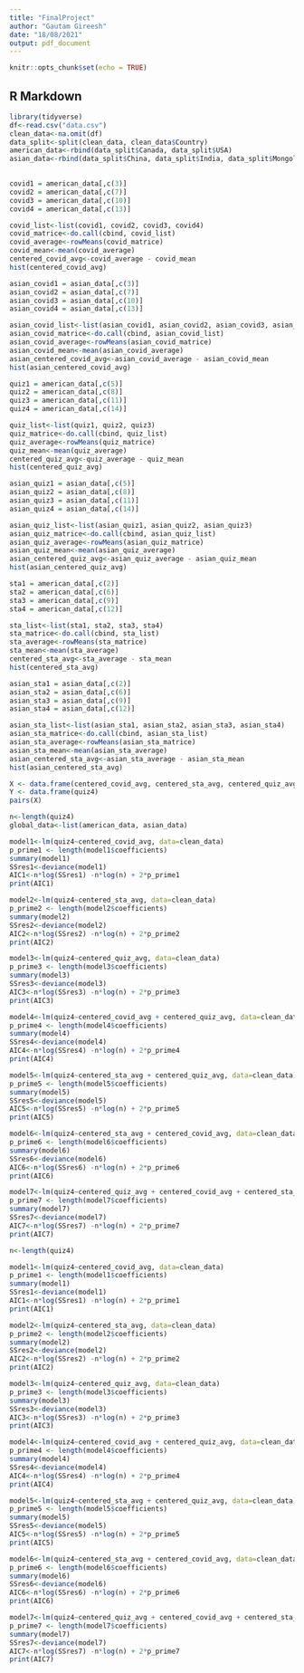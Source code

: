 ---
title: "FinalProject"
author: "Gautam Gireesh"
date: "18/08/2021"
output: pdf_document
---

```{r setup, include=FALSE}
knitr::opts_chunk$set(echo = TRUE)
```

## R Markdown

```{r}
library(tidyverse)
df<-read.csv("data.csv")
clean_data<-na.omit(df)
data_split<-split(clean_data, clean_data$Country)
american_data<-rbind(data_split$Canada, data_split$USA)
asian_data<-rbind(data_split$China, data_split$India, data_split$Mongolia, data_split$Pakistan, data_split$Singapore, data_split$`South Korea`, data_split$Taiwan, data_split$UAE)
		
```

```{r covid hours[AMERICAN]}
covid1 = american_data[,c(3)]
covid2 = american_data[,c(7)]
covid3 = american_data[,c(10)]
covid4 = american_data[,c(13)]

covid_list<-list(covid1, covid2, covid3, covid4)
covid_matrice<-do.call(cbind, covid_list)
covid_average<-rowMeans(covid_matrice)
covid_mean<-mean(covid_average)
centered_covid_avg<-covid_average - covid_mean
hist(centered_covid_avg)
```

```{r covid hours[ASIAN]}
asian_covid1 = asian_data[,c(3)]
asian_covid2 = asian_data[,c(7)]
asian_covid3 = asian_data[,c(10)]
asian_covid4 = asian_data[,c(13)]

asian_covid_list<-list(asian_covid1, asian_covid2, asian_covid3, asian_covid4)
asian_covid_matrice<-do.call(cbind, asian_covid_list)
asian_covid_average<-rowMeans(asian_covid_matrice)
asian_covid_mean<-mean(asian_covid_average)
asian_centered_covid_avg<-asian_covid_average - asian_covid_mean
hist(asian_centered_covid_avg)
```

```{r quiz score[AMERICAN]}
quiz1 = american_data[,c(5)]
quiz2 = american_data[,c(8)]
quiz3 = american_data[,c(11)]
quiz4 = american_data[,c(14)]

quiz_list<-list(quiz1, quiz2, quiz3)
quiz_matrice<-do.call(cbind, quiz_list)
quiz_average<-rowMeans(quiz_matrice)
quiz_mean<-mean(quiz_average)
centered_quiz_avg<-quiz_average - quiz_mean
hist(centered_quiz_avg)
```

```{r quiz score[ASIAN]}
asian_quiz1 = asian_data[,c(5)]
asian_quiz2 = asian_data[,c(8)]
asian_quiz3 = asian_data[,c(11)]
asian_quiz4 = asian_data[,c(14)]

asian_quiz_list<-list(asian_quiz1, asian_quiz2, asian_quiz3)
asian_quiz_matrice<-do.call(cbind, asian_quiz_list)
asian_quiz_average<-rowMeans(asian_quiz_matrice)
asian_quiz_mean<-mean(asian_quiz_average)
asian_centered_quiz_avg<-asian_quiz_average - asian_quiz_mean
hist(asian_centered_quiz_avg)
```

```{r stats hours[AMERICAN]}
sta1 = american_data[,c(2)]
sta2 = american_data[,c(6)]
sta3 = american_data[,c(9)]
sta4 = american_data[,c(12)]

sta_list<-list(sta1, sta2, sta3, sta4)
sta_matrice<-do.call(cbind, sta_list)
sta_average<-rowMeans(sta_matrice)
sta_mean<-mean(sta_average)
centered_sta_avg<-sta_average - sta_mean
hist(centered_sta_avg)
```

```{r stats hours[ASIAN]}
asian_sta1 = asian_data[,c(2)]
asian_sta2 = asian_data[,c(6)]
asian_sta3 = asian_data[,c(9)]
asian_sta4 = asian_data[,c(12)]

asian_sta_list<-list(asian_sta1, asian_sta2, asian_sta3, asian_sta4)
asian_sta_matrice<-do.call(cbind, asian_sta_list)
asian_sta_average<-rowMeans(asian_sta_matrice)
asian_sta_mean<-mean(asian_sta_average)
asian_centered_sta_avg<-asian_sta_average - asian_sta_mean
hist(asian_centered_sta_avg)
```

```{r constructing final data frame}
X <- data.frame(centered_covid_avg, centered_sta_avg, centered_quiz_avg)
Y <- data.frame(quiz4)
pairs(X)
```

```{r American models}
n<-length(quiz4)
global_data<-list(american_data, asian_data)

model1<-lm(quiz4~centered_covid_avg, data=clean_data)
p_prime1 <- length(model1$coefficients)
summary(model1)
SSres1<-deviance(model1)
AIC1<-n*log(SSres1) -n*log(n) + 2*p_prime1
print(AIC1)

model2<-lm(quiz4~centered_sta_avg, data=clean_data)
p_prime2 <- length(model2$coefficients)
summary(model2)
SSres2<-deviance(model2)
AIC2<-n*log(SSres2) -n*log(n) + 2*p_prime2
print(AIC2)

model3<-lm(quiz4~centered_quiz_avg, data=clean_data)
p_prime3 <- length(model3$coefficients)
summary(model3)
SSres3<-deviance(model3)
AIC3<-n*log(SSres3) -n*log(n) + 2*p_prime3
print(AIC3)

model4<-lm(quiz4~centered_covid_avg + centered_quiz_avg, data=clean_data)
p_prime4 <- length(model4$coefficients)
summary(model4)
SSres4<-deviance(model4)
AIC4<-n*log(SSres4) -n*log(n) + 2*p_prime4
print(AIC4)

model5<-lm(quiz4~centered_sta_avg + centered_quiz_avg, data=clean_data)
p_prime5 <- length(model5$coefficients)
summary(model5)
SSres5<-deviance(model5)
AIC5<-n*log(SSres5) -n*log(n) + 2*p_prime5
print(AIC5)

model6<-lm(quiz4~centered_sta_avg + centered_covid_avg, data=clean_data)
p_prime6 <- length(model6$coefficients)
summary(model6)
SSres6<-deviance(model6)
AIC6<-n*log(SSres6) -n*log(n) + 2*p_prime6
print(AIC6)

model7<-lm(quiz4~centered_quiz_avg + centered_covid_avg + centered_sta_avg, data=clean_data)
p_prime7 <- length(model7$coefficients)
summary(model7)
SSres7<-deviance(model7)
AIC7<-n*log(SSres7) -n*log(n) + 2*p_prime7
print(AIC7)
```

```{r American models}
n<-length(quiz4)

model1<-lm(quiz4~centered_covid_avg, data=clean_data)
p_prime1 <- length(model1$coefficients)
summary(model1)
SSres1<-deviance(model1)
AIC1<-n*log(SSres1) -n*log(n) + 2*p_prime1
print(AIC1)

model2<-lm(quiz4~centered_sta_avg, data=clean_data)
p_prime2 <- length(model2$coefficients)
summary(model2)
SSres2<-deviance(model2)
AIC2<-n*log(SSres2) -n*log(n) + 2*p_prime2
print(AIC2)

model3<-lm(quiz4~centered_quiz_avg, data=clean_data)
p_prime3 <- length(model3$coefficients)
summary(model3)
SSres3<-deviance(model3)
AIC3<-n*log(SSres3) -n*log(n) + 2*p_prime3
print(AIC3)

model4<-lm(quiz4~centered_covid_avg + centered_quiz_avg, data=clean_data)
p_prime4 <- length(model4$coefficients)
summary(model4)
SSres4<-deviance(model4)
AIC4<-n*log(SSres4) -n*log(n) + 2*p_prime4
print(AIC4)

model5<-lm(quiz4~centered_sta_avg + centered_quiz_avg, data=clean_data)
p_prime5 <- length(model5$coefficients)
summary(model5)
SSres5<-deviance(model5)
AIC5<-n*log(SSres5) -n*log(n) + 2*p_prime5
print(AIC5)

model6<-lm(quiz4~centered_sta_avg + centered_covid_avg, data=clean_data)
p_prime6 <- length(model6$coefficients)
summary(model6)
SSres6<-deviance(model6)
AIC6<-n*log(SSres6) -n*log(n) + 2*p_prime6
print(AIC6)

model7<-lm(quiz4~centered_quiz_avg + centered_covid_avg + centered_sta_avg, data=clean_data)
p_prime7 <- length(model7$coefficients)
summary(model7)
SSres7<-deviance(model7)
AIC7<-n*log(SSres7) -n*log(n) + 2*p_prime7
print(AIC7)
```